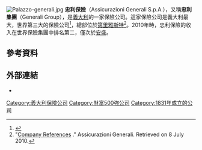 [[File:Palazzo-generali.jpg|thumb]]
'''忠利保險'''（Assicurazioni Generali S.p.A.），又稱'''忠利集團'''（Generali Group），是[[義大利|義大利]]的一家保險公司。這家保險公司是義大利最大，世界第三大的保險公司<ref name=yahoobiz>{{Cite web|accessdate=29 March 2007|url=http://biz.yahoo.com/ic/92/92288.html
|title=Assicurazioni Generali SpA Company Profile
|publisher=Yahoo! Finance| archive-url= https://web.archive.org/web/20070305223327/http://biz.yahoo.com/ic/92/92288.html| archive-date= 5 March 2007 <!--DASHBot-->| url-status= live}}</ref>，總部位於[[第里雅斯特|第里雅斯特]]<ref>"[http://www.generali.com/Generali-Group/home/company-s-references/sezionePop/158568/index.html Company References] {{webarchive |url=https://web.archive.org/web/20100716171953/http://www.generali.com/Generali-Group/home/company-s-references/sezionePop/158568/index.html |date=July 16, 2010 }}." Assicurazioni Generali. Retrieved on 8 July 2010.</ref>。2010年時，忠利保險的收入在世界保險集團中排名第二，僅次於[[安盛|安盛]]。
==參考資料==
{{Reflist}}
==外部連結==
*{{official website|http://www.generali.com/}}
{{Commons|Assicurazioni Generali}}

[[Category:義大利保險公司|Category:義大利保險公司]]
[[Category:財富500強公司|Category:財富500強公司]]
[[Category:1831年成立的公司|Category:1831年成立的公司]]